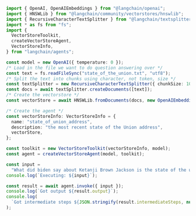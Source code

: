 ```typescript
import { OpenAI, OpenAIEmbeddings } from "@langchain/openai";
import { HNSWLib } from "@langchain/community/vectorstores/hnswlib";
import { RecursiveCharacterTextSplitter } from "@langchain/textsplitters";
import * as fs from "fs";
import {
  VectorStoreToolkit,
  createVectorStoreAgent,
  VectorStoreInfo,
} from "langchain/agents";

const model = new OpenAI({ temperature: 0 });
/* Load in the file we want to do question answering over */
const text = fs.readFileSync("state_of_the_union.txt", "utf8");
/* Split the text into chunks using character, not token, size */
const textSplitter = new RecursiveCharacterTextSplitter({ chunkSize: 1000 });
const docs = await textSplitter.createDocuments([text]);
/* Create the vectorstore */
const vectorStore = await HNSWLib.fromDocuments(docs, new OpenAIEmbeddings());

/* Create the agent */
const vectorStoreInfo: VectorStoreInfo = {
  name: "state_of_union_address",
  description: "the most recent state of the Union address",
  vectorStore,
};

const toolkit = new VectorStoreToolkit(vectorStoreInfo, model);
const agent = createVectorStoreAgent(model, toolkit);

const input =
  "What did biden say about Ketanji Brown Jackson is the state of the union address?";
console.log(`Executing: ${input}`);

const result = await agent.invoke({ input });
console.log(`Got output ${result.output}`);
console.log(
  `Got intermediate steps ${JSON.stringify(result.intermediateSteps, null, 2)}`
);
```
